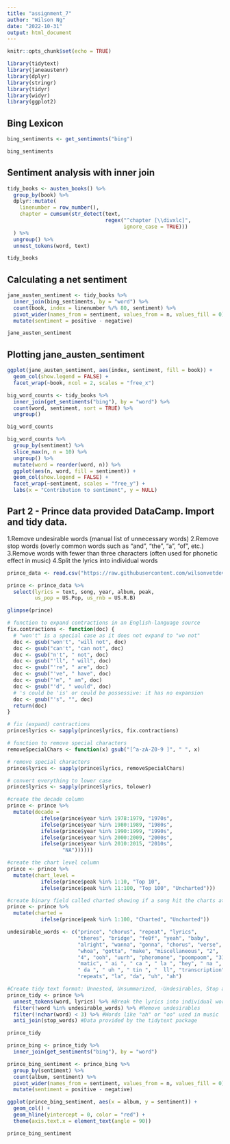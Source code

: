 ```yaml
---
title: "assignment_7"
author: "Wilson Ng"
date: "2022-10-31"
output: html_document
---
```


```r
knitr::opts_chunk$set(echo = TRUE)

library(tidytext)
library(janeaustenr)
library(dplyr)
library(stringr)
library(tidyr)
library(widyr)
library(ggplot2)
```

## Bing Lexicon

```r
bing_sentiments <- get_sentiments("bing")

bing_sentiments
```

## Sentiment analysis with inner join


```r
tidy_books <- austen_books() %>%
  group_by(book) %>%
  dplyr::mutate(
    linenumber = row_number(),
    chapter = cumsum(str_detect(text,
                                regex("^chapter [\\divxlc]",
                                      ignore_case = TRUE)))
  ) %>%
  ungroup() %>%
  unnest_tokens(word, text)

tidy_books
```

## Calculating a net sentiment

```r

jane_austen_sentiment <- tidy_books %>%
  inner_join(bing_sentiments, by = "word") %>%
  count(book, index = linenumber %/% 80, sentiment) %>%
  pivot_wider(names_from = sentiment, values_from = n, values_fill = 0) %>%
  mutate(sentiment = positive - negative)

jane_austen_sentiment
```

## Plotting jane_austen_sentiment

```r

ggplot(jane_austen_sentiment, aes(index, sentiment, fill = book)) +
  geom_col(show.legend = FALSE) +
  facet_wrap(~book, ncol = 2, scales = "free_x")
```

```r

big_word_counts <- tidy_books %>%
  inner_join(get_sentiments("bing"), by = "word") %>%
  count(word, sentiment, sort = TRUE) %>%
  ungroup()

big_word_counts

big_word_counts %>%
  group_by(sentiment) %>%
  slice_max(n, n = 10) %>%
  ungroup() %>%
  mutate(word = reorder(word, n)) %>%
  ggplot(aes(n, word, fill = sentiment)) +
  geom_col(show.legend = FALSE) +
  facet_wrap(~sentiment, scales = "free_y") +
  labs(x = "Contribution to sentiment", y = NULL)

```
## Part 2 - Prince data provided DataCamp. Import and tidy data.

1.Remove undesirable words (manual list of unnecessary words)
2.Remove stop words (overly common words such as "and", "the", "a", "of", etc.)
3.Remove words with fewer than three characters (often used for phonetic effect in music)
4.Split the lyrics into individual words

```r
prince_data <- read.csv("https://raw.githubusercontent.com/wilsonvetdev/DATA607/main/prince_raw_data.csv", stringsAsFactors = FALSE, row.names = NULL)

prince <- prince_data %>% 
  select(lyrics = text, song, year, album, peak, 
         us_pop = US.Pop, us_rnb = US.R.B)

glimpse(prince)
```

```r
# function to expand contractions in an English-language source
fix.contractions <- function(doc) {
  # "won't" is a special case as it does not expand to "wo not"
  doc <- gsub("won't", "will not", doc)
  doc <- gsub("can't", "can not", doc)
  doc <- gsub("n't", " not", doc)
  doc <- gsub("'ll", " will", doc)
  doc <- gsub("'re", " are", doc)
  doc <- gsub("'ve", " have", doc)
  doc <- gsub("'m", " am", doc)
  doc <- gsub("'d", " would", doc)
  # 's could be 'is' or could be possessive: it has no expansion
  doc <- gsub("'s", "", doc)
  return(doc)
}

# fix (expand) contractions
prince$lyrics <- sapply(prince$lyrics, fix.contractions)

# function to remove special characters
removeSpecialChars <- function(x) gsub("[^a-zA-Z0-9 ]", " ", x)

# remove special characters
prince$lyrics <- sapply(prince$lyrics, removeSpecialChars)

# convert everything to lower case
prince$lyrics <- sapply(prince$lyrics, tolower)

#create the decade column
prince <- prince %>%
  mutate(decade = 
           ifelse(prince$year %in% 1978:1979, "1970s", 
           ifelse(prince$year %in% 1980:1989, "1980s", 
           ifelse(prince$year %in% 1990:1999, "1990s", 
           ifelse(prince$year %in% 2000:2009, "2000s", 
           ifelse(prince$year %in% 2010:2015, "2010s", 
                  "NA"))))))

#create the chart level column
prince <- prince %>%
  mutate(chart_level = 
           ifelse(prince$peak %in% 1:10, "Top 10", 
           ifelse(prince$peak %in% 11:100, "Top 100", "Uncharted")))

#create binary field called charted showing if a song hit the charts at all
prince <- prince %>%
  mutate(charted = 
           ifelse(prince$peak %in% 1:100, "Charted", "Uncharted"))
```

```r
undesirable_words <- c("prince", "chorus", "repeat", "lyrics",
                       "theres", "bridge", "fe0f", "yeah", "baby",
                       "alright", "wanna", "gonna", "chorus", "verse",
                       "whoa", "gotta", "make", "miscellaneous", "2",
                       "4", "ooh", "uurh", "pheromone", "poompoom", "3121",
                       "matic", " ai ", " ca ", " la ", "hey", " na ",
                       " da ", " uh ", " tin ", "  ll", "transcription",
                       "repeats", "la", "da", "uh", "ah")

#Create tidy text format: Unnested, Unsummarized, -Undesirables, Stop and Short words
prince_tidy <- prince %>%
  unnest_tokens(word, lyrics) %>% #Break the lyrics into individual words
  filter(!word %in% undesirable_words) %>% #Remove undesirables
  filter(!nchar(word) < 3) %>% #Words like "ah" or "oo" used in music
  anti_join(stop_words) #Data provided by the tidytext package

prince_tidy
```

```r
prince_bing <- prince_tidy %>%
  inner_join(get_sentiments("bing"), by = "word")

prince_bing_sentiment <- prince_bing %>%
  group_by(sentiment) %>%
  count(album, sentiment) %>%
  pivot_wider(names_from = sentiment, values_from = n, values_fill = 0) %>%
  mutate(sentiment = positive - negative)

ggplot(prince_bing_sentiment, aes(x = album, y = sentiment)) +
  geom_col() +
  geom_hline(yintercept = 0, color = "red") +
  theme(axis.text.x = element_text(angle = 90))

prince_bing_sentiment

```
